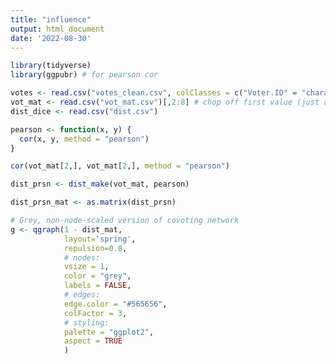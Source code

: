 ```yaml
---
title: "influence"
output: html_document
date: '2022-08-30'
---
```


```r
library(tidyverse)
library(ggpubr) # for pearson cor
```

```r
votes <- read.csv("votes_clean.csv", colClasses = c("Voter.ID" = "character", "Proposal.ID" = "character")) # IDs will be read as hex numbers if type is unspecified
vot_mat <- read.csv("vot_mat.csv")[,2:8] # chop off first value (just a label)
dist_dice <- read.csv("dist.csv")
```

```r

pearson <- function(x, y) {
  cor(x, y, method = "pearson")
}

cor(vot_mat[2,], vot_mat[2,], method = "pearson")

dist_prsn <- dist_make(vot_mat, pearson)

dist_prsn_mat <- as.matrix(dist_prsn)
```


```r
# Grey, non-node-scaled version of covoting network
g <- qgraph(1 - dist_mat, 
            layout='spring', 
            repulsion=0.8,
            # nodes:
            vsize = 1,
            color = "grey",
            labels = FALSE,
            # edges:
            edge.color = "#565656",
            colFactor = 3,
            # styling:
            palette = "ggplot2",
            aspect = TRUE
            )
```

